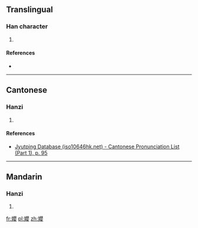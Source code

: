 ==Translingual==

===Han character===
{{Han char|rn=38|rad=女|as=17|sn=20|four=|canj=VBCV|ids=⿰女嬰}}

# {{defn|Han|sort=女17}}

====References====
* {{Han ref|kx=0274.091|dkj=06896|dj=0542.290|hdz=21090.090|uh=5B46|ud=23366}}

----

==Cantonese==

===Hanzi===
{{yue-hanzi|jyut=[[jing1]]|y=ying1}}

# {{defn|lang=yue|sort=女17}}

====References====
* [http://www.iso10646hk.net/jp/document/download.jsp Jyutping Database (iso10646hk.net) - Cantonese Pronunciation List (Part 1), p. 95]

----

==Mandarin==

===Hanzi===
{{cmn-hanzi|pin=[[yīng]] ([[ying1]]), [[liàn]] ([[lian4]])|wg=ying<sup>1</sup>, lien<sup>4</sup>}}

# {{defn|lang=cmn|sort=女17}}

[[fr:孆]]
[[pl:孆]]
[[zh:孆]]